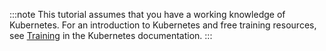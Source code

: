 :::note
This tutorial assumes that you have a working knowledge of Kubernetes. For an introduction to Kubernetes and free training resources, see [Training](https://kubernetes.io/training/) in the Kubernetes documentation.
:::
